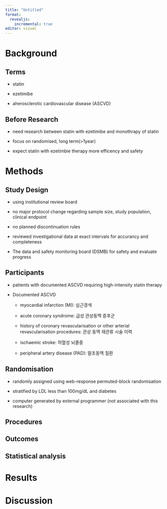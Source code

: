```yaml
---
title: "Untitled"
format:
  revealjs:
    incremental: true
editor: visual
---
```


# Background

## Terms

-   statin

-   ezetimibe

-   aherosclerotic cardiovascular disease (ASCVD)

## Before Research

-   need research between statin with ezetimibe and monothrapy of statin

-   focus on randomised, long term(\>1year)

-   expect statin with ezetimbie therapy more efficency and safety

# Methods

## Study Design

-   using institutional review board

-   no major protocol change regarding sample size, study population, clinical endpoint

-   no planned discontinuation rules

-   reviewed investigational data at exact intervals for accurancy and completeness

-   The data and safety monitoring board (DSMB) for safety and evaluate progress

## Participants

-   patients with documented ASCVD requiring high-intensity statin therapy

-   Documented ASCVD

    -   myocardial infarction (MI): 심근경색

    -   acute coronary syndrome: 급성 관상동맥 증후군

    -   history of coronary revascularisation or other arterial revascularisation procedures: 관상 동맥 재관류 시술 이력

    -   ischaemic stroke: 허혈성 뇌졸중

    -   peripheral artery disease (PAD): 말초동맥 질환

## Randomisation

-   randomly assigned using web-response permuted-block randomisation

-   stratified by LDL less than 100mg/dL and diabetes

-   computer generated by external programmer (not associated with this research)

## Procedures

## Outcomes

## Statistical analysis

# Results

# Discussion
